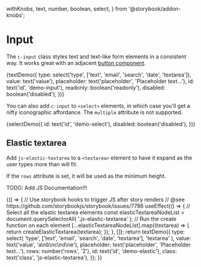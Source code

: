   withKnobs,
  text,
  number,
  boolean,
  select,
} from '@storybook/addon-knobs';

<Meta title="Components/Input" decorators={[withKnobs]} />

# Input

The `c-input` class styles text and text-like form elements in a consistent way. It works great with an adjacent [button component](/?path=/story/components-button--elements).

<Preview>
  <Story name="Text Elements" height="200px">
    {textDemo({
      type: select('type', ['text', 'email', 'search', 'date', 'textarea']),
      value: text('value'),
      placeholder: text('placeholder', 'Placeholder text…'),
      id: text('id', 'demo-input'),
      readonly: boolean('readonly'),
      disabled: boolean('disabled'),
    })}
  </Story>
</Preview>

You can also add `c-input` to `<select>` elements, in which case you’ll get a nifty iconographic affordance. The `multiple` attribute is not supported.

<Preview>
  <Story name="Select Element" height="200px">
    {selectDemo({
      id: text('id', 'demo-select'),
      disabled: boolean('disabled'),
    })}
  </Story>
</Preview>

## Elastic textarea

Add `js-elastic-textarea` to a `<textarea>` element to have it expand as the user types more than will fit.

If the `rows` attribute is set, it will be used as the minimum height.

TODO: Add JS Documentation!!!

<Preview>
  <Story name="Elastic Textarea" height="200px">
    {() => {
      // Use storybook hooks to trigger JS after story renders
      // @see https://github.com/storybookjs/storybook/issues/7786
      useEffect(() => {
        // Select all the elastic textarea elements
        const elasticTextareaNodeList = document.querySelectorAll(
          '.js-elastic-textarea'
        );
        // Run the create function on each element
        [...elasticTextareaNodeList].map((textarea) => {
          return createElasticTextarea(textarea);
        });
      }, []);
      return textDemo({
        type: select(
          'type',
          ['text', 'email', 'search', 'date', 'textarea'],
          'textarea'
        ),
        value: text('value', 'a\nb\nc\nd\ne'),
        placeholder: text('placeholder', 'Placeholder text…'),
        rows: number('rows', '2'),
        id: text('id', 'demo-elastic'),
        class: text('class', 'js-elastic-textarea'),
      });
    }}
  </Story>
</Preview>
